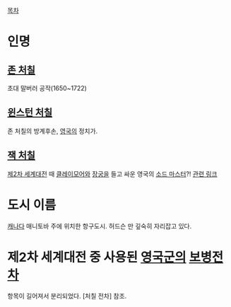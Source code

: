 [[목차]]

= 인명 =
== [[존 처칠]] ==
초대 말버러 공작(1650~1722)
== [[윈스턴 처칠]] ==
존 처칠의 방계후손, [[영국]]의 정치가.
== [[잭 처칠]] ==
[[제2차 세계대전]] 때 [[클레이모어]]와 [[장궁]]을 들고 싸운 영국의 [[소드 마스터]]?! [http://seashadow.egloos.com/2310837 관련 링크]

= 도시 이름 =
[[캐나다]] 매니토바 주에 위치한 항구도시. 허드슨 만 깊숙히 자리잡고 있다.

= 제2차 세계대전 중 사용된 [[영국군]]의 [[보병전차]] =
항목이 길어져서 분리되었다. [처칠 전차] 참조.
